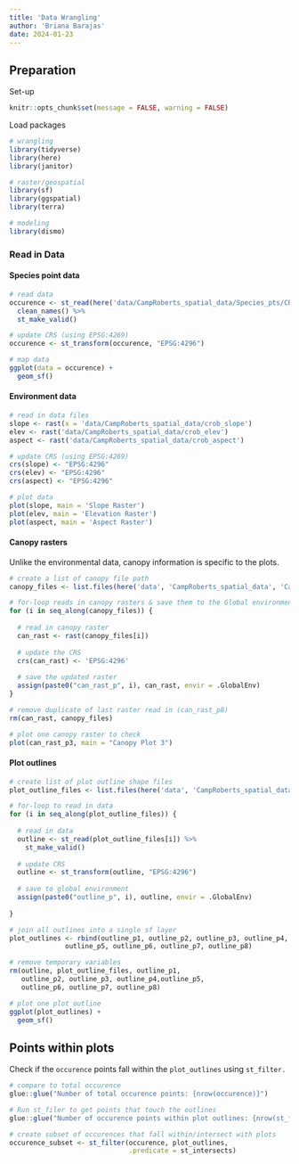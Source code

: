 ```yaml
---
title: 'Data Wrangling'
author: 'Briana Barajas'
date: 2024-01-23
---
```


## Preparation

Set-up

```r
knitr::opts_chunk$set(message = FALSE, warning = FALSE)
```

Load packages

```r
# wrangling
library(tidyverse)
library(here)
library(janitor)

# raster/geospatial
library(sf)
library(ggspatial)
library(terra)

# modeling
library(dismo)
```

### Read in Data

#### Species point data

```r
# read data
occurence <- st_read(here('data/CampRoberts_spatial_data/Species_pts/CR_BASP_obs_11Jul22.shp')) %>% 
  clean_names() %>% 
  st_make_valid()

# update CRS (using EPSG:4269)
occurence <- st_transform(occurence, "EPSG:4296")
```

```r

# map data
ggplot(data = occurence) +
  geom_sf()
```

#### Environment data

```r
# read in data files
slope <- rast(x = 'data/CampRoberts_spatial_data/crob_slope')
elev <- rast('data/CampRoberts_spatial_data/crob_elev')
aspect <- rast('data/CampRoberts_spatial_data/crob_aspect')

# update CRS (using EPSG:4269)
crs(slope) <- "EPSG:4296"
crs(elev) <- "EPSG:4296"
crs(aspect) <- "EPSG:4296"

# plot data
plot(slope, main = 'Slope Raster')
plot(elev, main = 'Elevation Raster')
plot(aspect, main = 'Aspect Raster')
```

#### Canopy rasters

Unlike the environmental data, canopy information is specific to the plots.

```r
# create a list of canopy file path
canopy_files <- list.files(here('data', 'CampRoberts_spatial_data', 'Canopy_raster'), pattern = 'can*', full.names = TRUE)

# for-loop reads in canopy rasters & save them to the Global environment
for (i in seq_along(canopy_files)) {
  
  # read in canopy raster
  can_rast <- rast(canopy_files[i])
  
  # update the CRS
  crs(can_rast) <- 'EPSG:4296'
  
  # save the updated raster
  assign(paste0("can_rast_p", i), can_rast, envir = .GlobalEnv)
}

# remove duplicate of last raster read in (can_rast_p8)
rm(can_rast, canopy_files)

# plot one canopy raster to check
plot(can_rast_p3, main = "Canopy Plot 3")
```

#### Plot outlines

```r
# create list of plot outline shape files
plot_outline_files <- list.files(here('data', 'CampRoberts_spatial_data', 'plot_outlines'), pattern = "\\.shp$", full.names = TRUE)

# for-loop to read in data
for (i in seq_along(plot_outline_files)) {
  
  # read in data
  outline <- st_read(plot_outline_files[i]) %>% 
    st_make_valid()
  
  # update CRS
  outline <- st_transform(outline, "EPSG:4296")
  
  # save to global environment
  assign(paste0("outline_p", i), outline, envir = .GlobalEnv)
  
}

# join all outlines into a single sf layer
plot_outlines <- rbind(outline_p1, outline_p2, outline_p3, outline_p4,
              outline_p5, outline_p6, outline_p7, outline_p8)

# remove temporary variables
rm(outline, plot_outline_files, outline_p1, 
   outline_p2, outline_p3, outline_p4,outline_p5, 
   outline_p6, outline_p7, outline_p8)
```

```r
# plot one plot outline
ggplot(plot_outlines) +
  geom_sf()
```

## Points within plots

Check if the `occurence` points fall within the `plot_outlines` using `st_filter.`

```r
# compare to total occurence
glue::glue("Number of total occurence points: {nrow(occurence)}")

# Run st_filer to get points that touch the outlines
glue::glue("Number of occurence points within plot outlines: {nrow(st_filter(occurence, plot_outlines, .predicate = st_intersects))}")

# create subset of occurences that fall within/intersect with plots
occurence_subset <- st_filter(occurence, plot_outlines,
                              .predicate = st_intersects)
```
